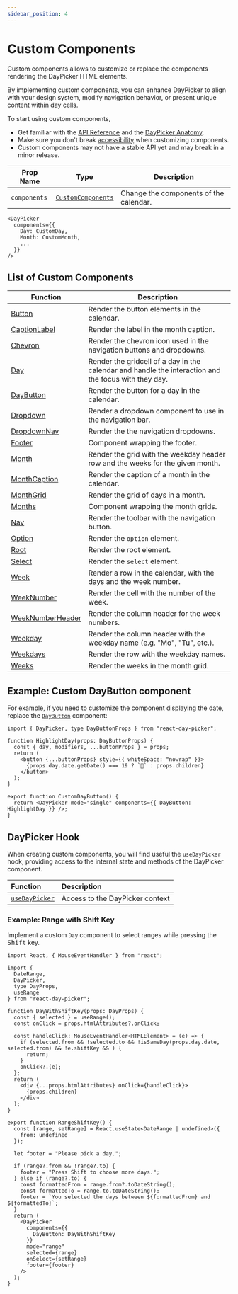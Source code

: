 ```yaml
---
sidebar_position: 4
---
```


# Custom Components

Custom components allows to customize or replace the components rendering the DayPicker HTML elements.

By implementing custom components, you can enhance DayPicker to align with your design system, modify navigation behavior, or present unique content within day cells.

To start using custom components,

- Get familiar with the [API Reference](../api#components) and the [DayPicker Anatomy](../docs/anatomy.mdx).
- Make sure you don't break [accessibility](../docs/accessibility.mdx) when customizing components.
- Custom components may not have a stable API yet and may break in a minor release.

| Prop Name    | Type                                                          | Description                            |
| ------------ | ------------------------------------------------------------- | -------------------------------------- |
| `components` | [`CustomComponents`](../api/type-aliases/CustomComponents.md) | Change the components of the calendar. |

```tsx
<DayPicker
  components={{
    Day: CustomDay,
    Month: CustomMonth,
    ...
  }}
/>
```

## List of Custom Components

| Function                                          | Description                                                                                          |
| ------------------------------------------------- | ---------------------------------------------------------------------------------------------------- |
| [Button](functions/Button.md)                     | Render the button elements in the calendar.                                                          |
| [CaptionLabel](functions/CaptionLabel.md)         | Render the label in the month caption.                                                               |
| [Chevron](functions/Chevron.md)                   | Render the chevron icon used in the navigation buttons and dropdowns.                                |
| [Day](functions/Day.md)                           | Render the gridcell of a day in the calendar and handle the interaction and the focus with they day. |
| [DayButton](functions/DayButton.md)               | Render the button for a day in the calendar.                                                         |
| [Dropdown](functions/Dropdown.md)                 | Render a dropdown component to use in the navigation bar.                                            |
| [DropdownNav](functions/DropdownNav.md)           | Render the the navigation dropdowns.                                                                 |
| [Footer](functions/Footer.md)                     | Component wrapping the footer.                                                                       |
| [Month](functions/Month.md)                       | Render the grid with the weekday header row and the weeks for the given month.                       |
| [MonthCaption](functions/MonthCaption.md)         | Render the caption of a month in the calendar.                                                       |
| [MonthGrid](functions/MonthGrid.md)               | Render the grid of days in a month.                                                                  |
| [Months](functions/Months.md)                     | Component wrapping the month grids.                                                                  |
| [Nav](functions/Nav.md)                           | Render the toolbar with the navigation button.                                                       |
| [Option](functions/Option.md)                     | Render the `option` element.                                                                         |
| [Root](functions/Root.md)                         | Render the root element.                                                                             |
| [Select](functions/Select.md)                     | Render the `select` element.                                                                         |
| [Week](functions/Week.md)                         | Render a row in the calendar, with the days and the week number.                                     |
| [WeekNumber](functions/WeekNumber.md)             | Render the cell with the number of the week.                                                         |
| [WeekNumberHeader](functions/WeekNumberHeader.md) | Render the column header for the week numbers.                                                       |
| [Weekday](functions/Weekday.md)                   | Render the column header with the weekday name (e.g. "Mo", "Tu", etc.).                              |
| [Weekdays](functions/Weekdays.md)                 | Render the row with the weekday names.                                                               |
| [Weeks](functions/Weeks.md)                       | Render the weeks in the month grid.                                                                  |

## Example: Custom DayButton component

For example, if you need to customize the component displaying the date, replace the [`DayButton`](../api/functions/DayButton.md) component:

```tsx title="./MyDatePicker.tsx"
import { DayPicker, type DayButtonProps } from "react-day-picker";

function HighlightDay(props: DayButtonProps) {
  const { day, modifiers, ...buttonProps } = props;
  return (
    <button {...buttonProps} style={{ whiteSpace: "nowrap" }}>
      {props.day.date.getDate() === 19 ? `🎉` : props.children}
    </button>
  );
}

export function CustomDayButton() {
  return <DayPicker mode="single" components={{ DayButton: HighlightDay }} />;
}
```

<BrowserWindow>
  <Examples.CustomDayButton />
</BrowserWindow>

## DayPicker Hook

When creating custom components, you will find useful the `useDayPicker` hook, providing access to the internal state and methods of the DayPicker component.

| Function                                           | Description                     |
| :------------------------------------------------- | :------------------------------ |
| [`useDayPicker`](../api/functions/useDayPicker.md) | Access to the DayPicker context |

### Example: Range with Shift Key

Implement a custom `Day` component to select ranges while pressing the <kbd>Shift</kbd> key.

```tsx
import React, { MouseEventHandler } from "react";

import {
  DateRange,
  DayPicker,
  type DayProps,
  useRange
} from "react-day-picker";

function DayWithShiftKey(props: DayProps) {
  const { selected } = useRange();
  const onClick = props.htmlAttributes?.onClick;

  const handleClick: MouseEventHandler<HTMLElement> = (e) => {
    if (selected.from && !selected.to && !isSameDay(props.day.date, selected.from) && !e.shiftKey && ) {
      return;
    }
    onClick?.(e);
  };
  return (
    <div {...props.htmlAttributes} onClick={handleClick}>
      {props.children}
    </div>
  );
}

export function RangeShiftKey() {
  const [range, setRange] = React.useState<DateRange | undefined>({
    from: undefined
  });

  let footer = "Please pick a day.";

  if (range?.from && !range?.to) {
    footer = "Press Shift to choose more days.";
  } else if (range?.to) {
    const formattedFrom = range.from?.toDateString();
    const formattedTo = range.to.toDateString();
    footer = `You selected the days between ${formattedFrom} and ${formattedTo}`;
  }
  return (
    <DayPicker
      components={{
        DayButton: DayWithShiftKey
      }}
      mode="range"
      selected={range}
      onSelect={setRange}
      footer={footer}
    />
  );
}
```

<BrowserWindow>
  <Examples.RangeShiftKey />
</BrowserWindow>
